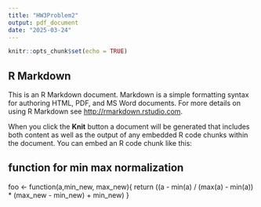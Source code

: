 ```yaml
---
title: "HW3Problem2"
output: pdf_document
date: "2025-03-24"
---
```


```r
knitr::opts_chunk$set(echo = TRUE)
```

## R Markdown

This is an R Markdown document. Markdown is a simple formatting syntax for authoring HTML, PDF, and MS Word documents. For more details on using R Markdown see <http://rmarkdown.rstudio.com>.

When you click the **Knit** button a document will be generated that includes both content as well as the output of any embedded R code chunks within the document. You can embed an R code chunk like this:

## function for min max normalization

foo <- function(a,min_new, max_new){
  return ((a - min(a) / (max(a) - min(a)) * (max_new - min_new) + min_new)
}
